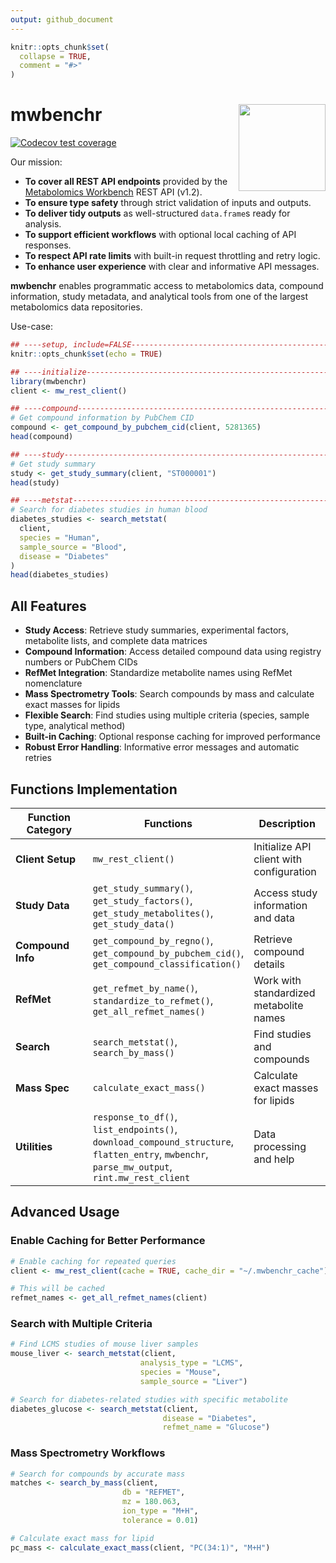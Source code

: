---
output: github_document
---

<!-- README.md is generated from README.Rmd. Please edit that file -->

```{r, include = FALSE}
knitr::opts_chunk$set(
  collapse = TRUE,
  comment = "#>"
)
```

# mwbenchr <img src="man/figures/logo.png" align="right" height="139" />

<!-- badges: start -->
<!-- [![R-CMD-check](https://github.com/danymukesha/mwbenchr/actions/workflows/R-CMD-check.yaml/badge.svg)](https://github.com/danymukesha/mwbenchr/actions/workflows/R-CMD-check.yaml) -->
<!-- [![Codecov test coverage](https://codecov.io/gh/danymukesha/mwbenchr/branch/main/graph/badge.svg)](https://app.codecov.io/gh/danymukesha/mwbenchr?branch=main) -->
<!-- [![Lifecycle: stable](https://img.shields.io/badge/lifecycle-stable-brightgreen.svg)](https://lifecycle.r-lib.org/articles/stages.html#stable) -->
<!-- [![BioC status](https://bioconductor.org/shields/build/release/bioc/mwbenchr.svg)](https://bioconductor.org/checkResults/release/bioc-LATEST/mwbenchr) -->
[![Codecov test coverage](https://codecov.io/gh/danymukesha/mwbenchr/graph/badge.svg)](https://app.codecov.io/gh/danymukesha/mwbenchr)
<!-- badges: end -->

Our mission:

- **To cover all REST API endpoints** provided by the [Metabolomics Workbench](https://www.metabolomicsworkbench.org/) REST API (v1.2).
- **To ensure type safety** through strict validation of inputs and outputs.
- **To deliver tidy outputs** as well-structured `data.frame`s ready for analysis.
- **To support efficient workflows** with optional local caching of API responses.
- **To respect API rate limits** with built-in request throttling and retry logic.
- **To enhance user experience** with clear and informative API messages.

**mwbenchr** enables programmatic access to metabolomics data, compound information, 
study metadata, and analytical tools from one of the largest metabolomics data repositories.

Use-case:

```{r}
## ----setup, include=FALSE-----------------------------------------------------
knitr::opts_chunk$set(echo = TRUE)

## ----initialize---------------------------------------------------------------
library(mwbenchr)
client <- mw_rest_client()

## ----compound-----------------------------------------------------------------
# Get compound information by PubChem CID
compound <- get_compound_by_pubchem_cid(client, 5281365)
head(compound)

## ----study--------------------------------------------------------------------
# Get study summary
study <- get_study_summary(client, "ST000001")
head(study)

## ----metstat------------------------------------------------------------------
# Search for diabetes studies in human blood
diabetes_studies <- search_metstat(
  client,
  species = "Human",
  sample_source = "Blood",
  disease = "Diabetes"
)
head(diabetes_studies)
```

## All Features

- **Study Access**: Retrieve study summaries, experimental factors, metabolite lists, and complete data matrices
- **Compound Information**: Access detailed compound data using registry numbers or PubChem CIDs
- **RefMet Integration**: Standardize metabolite names using RefMet nomenclature
- **Mass Spectrometry Tools**: Search compounds by mass and calculate exact masses for lipids
- **Flexible Search**: Find studies using multiple criteria (species, sample type, analytical method)
- **Built-in Caching**: Optional response caching for improved performance
- **Robust Error Handling**: Informative error messages and automatic retries

## Functions Implementation

| Function Category | Functions | Description |
|-------------------|-----------|-------------|
| **Client Setup** | `mw_rest_client()` | Initialize API client with configuration |
| **Study Data** | `get_study_summary()`, `get_study_factors()`, `get_study_metabolites()`, `get_study_data()` | Access study information and data |
| **Compound Info** | `get_compound_by_regno()`, `get_compound_by_pubchem_cid()`, `get_compound_classification()` | Retrieve compound details |
| **RefMet** | `get_refmet_by_name()`, `standardize_to_refmet()`, `get_all_refmet_names()` | Work with standardized metabolite names |
| **Search** | `search_metstat()`, `search_by_mass()` | Find studies and compounds |
| **Mass Spec** | `calculate_exact_mass()` | Calculate exact masses for lipids |
| **Utilities** | `response_to_df()`, `list_endpoints()`, `download_compound_structure`, `flatten_entry`, `mwbenchr`, `parse_mw_output`, `rint.mw_rest_client` | Data processing and help |

## Advanced Usage

### Enable Caching for Better Performance

```r
# Enable caching for repeated queries
client <- mw_rest_client(cache = TRUE, cache_dir = "~/.mwbenchr_cache")

# This will be cached
refmet_names <- get_all_refmet_names(client)
```

### Search with Multiple Criteria

```r
# Find LCMS studies of mouse liver samples
mouse_liver <- search_metstat(client,
                             analysis_type = "LCMS",
                             species = "Mouse",
                             sample_source = "Liver")

# Search for diabetes-related studies with specific metabolite
diabetes_glucose <- search_metstat(client,
                                  disease = "Diabetes",
                                  refmet_name = "Glucose")
```

### Mass Spectrometry Workflows

```r
# Search for compounds by accurate mass
matches <- search_by_mass(client,
                         db = "REFMET",
                         mz = 180.063,
                         ion_type = "M+H",
                         tolerance = 0.01)

# Calculate exact mass for lipid
pc_mass <- calculate_exact_mass(client, "PC(34:1)", "M+H")
```
